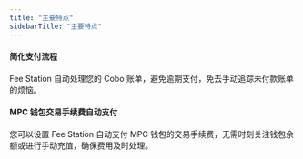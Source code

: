 ```yaml
---
title: "主要特点"
sidebarTitle: "主要特点"
---
```


#### 简化支付流程
Fee Station 自动处理您的 Cobo 账单，避免逾期支付，免去手动追踪未付款账单的烦恼。

#### MPC 钱包交易手续费自动支付
您可以设置 Fee Station 自动支付 MPC 钱包的交易手续费，无需时刻关注钱包余额或进行手动充值，确保费用及时处理。